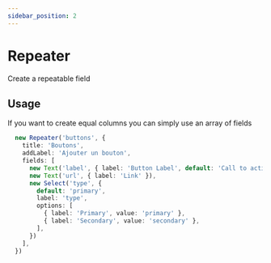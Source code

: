```yaml
---
sidebar_position: 2
---
```


# Repeater

Create a repeatable field

## Usage

If you want to create equal columns you can simply use an array of fields

```ts
  new Repeater('buttons', {
    title: 'Boutons',
    addLabel: 'Ajouter un bouton',
    fields: [
      new Text('label', { label: 'Button Label', default: 'Call to action' }),
      new Text('url', { label: 'Link' }),
      new Select('type', {
        default: 'primary',
        label: 'type',
        options: [
          { label: 'Primary', value: 'primary' },
          { label: 'Secondary', value: 'secondary' },
        ],
      })
    ],
  })
```
